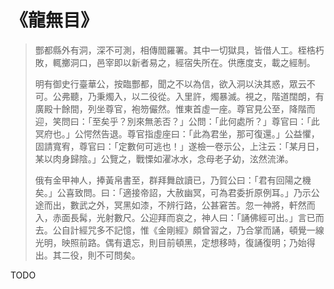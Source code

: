 # 《龍無目》

> 酆都縣外有洞，深不可測，相傳閻羅署。其中一切獄具，皆借人工。桎梏朽敗，輒擲洞口，邑宰即以新者易之，經宿失所在。供應度支，載之經制。
>
> 明有御史行臺華公，按臨酆都，聞之不以為信，欲入洞以決其惑，眾云不可。公弗聽，乃秉燭入，以二役從。入里許，燭暴滅。視之，階道闊朗，有廣殿十餘間，列坐尊官，袍笏儼然。惟東首虛一座。尊官見公至，降階而迎，笑問曰：「至矣乎？別來無恙否？」公問：「此何處所？」尊官曰：「此冥府也。」公愕然告退。尊官指虛座曰：「此為君坐，那可復還。」公益懼，固請寬宥，尊官曰：「定數何可逃也！」遂檢一卷示公，上注云：「某月日，某以肉身歸陰。」公覽之，戰慄如濯冰水，念母老子幼，泫然流涕。
>
> 俄有金甲神人，捧黃帛書至，群拜舞啟讀已，乃賀公曰：「君有回陽之機矣。」公喜致問。曰：「適接帝詔，大赦幽冥，可為君委折原例耳。」乃示公途而出，數武之外，冥黑如漆，不辨行路，公甚窘苦。忽一神將，軒然而入，赤面長髯，光射數尺。公迎拜而哀之，神人曰：「誦佛經可出。」言已而去。公自計經咒多不記憶，惟《金剛經》頗曾習之，乃合掌而誦，頓覺一線光明，映照前路。偶有遺忘，則目前頓黑，定想移時，復誦復明；乃始得出。其二役，則不可問矣。

TODO
